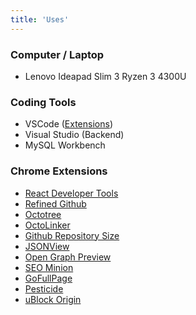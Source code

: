 ```yaml
---
title: 'Uses'
---
```


### Computer / Laptop

- Lenovo Ideapad Slim 3 Ryzen 3 4300U

### Coding Tools

- VSCode ([Extensions](https://gist.github.com/miraklasiaf/2cb553fe9b41b66658d225eb43189468))
- Visual Studio (Backend)
- MySQL Workbench

### Chrome Extensions

- [React Developer Tools](https://chrome.google.com/webstore/detail/react-developer-tools/fmkadmapgofadopljbjfkapdkoienihi)
- [Refined Github](https://chrome.google.com/webstore/detail/refined-github/hlepfoohegkhhmjieoechaddaejaokhf)
- [Octotree](https://chrome.google.com/webstore/detail/octotree-github-code-tree/bkhaagjahfmjljalopjnoealnfndnagc)
- [OctoLinker](https://chrome.google.com/webstore/detail/octolinker/jlmafbaeoofdegohdhinkhilhclaklkp)
- [Github Repository Size](https://chrome.google.com/webstore/detail/github-repository-size/apnjnioapinblneaedefcnopcjepgkci)
- [JSONView](https://chrome.google.com/webstore/detail/jsonview/chklaanhfefbnpoihckbnefhakgolnmc)
- [Open Graph Preview](https://chrome.google.com/webstore/detail/open-graph-preview/ehaigphokkgebnmdiicabhjhddkaekgh)
- [SEO Minion](https://chrome.google.com/webstore/detail/seo-minion/giihipjfimkajhlcilipnjeohabimjhi)
- [GoFullPage](https://chrome.google.com/webstore/detail/gofullpage-full-page-scre/fdpohaocaechififmbbbbbknoalclacl)
- [Pesticide](https://chrome.google.com/webstore/detail/pesticide-for-chrome-with/neonnmencpneifkhlmhmfhfiklgjmloi)
- [uBlock Origin](https://chrome.google.com/webstore/detail/ublock-origin/cjpalhdlnbpafiamejdnhcphjbkeiagm)
